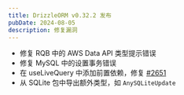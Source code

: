 ```yaml
---
title: DrizzleORM v0.32.2 发布
pubDate: 2024-08-05
description: 修复漏洞
---
```


- 修复 RQB 中的 AWS Data API 类型提示错误
- 修复 MySQL 中的设置事务错误
- 在 useLiveQuery 中添加前置依赖，修复 [#2651](https://github.com/drizzle-team/drizzle-orm/issues/2651)
- 从 SQLite 包中导出额外类型，如 `AnySQLiteUpdate`
